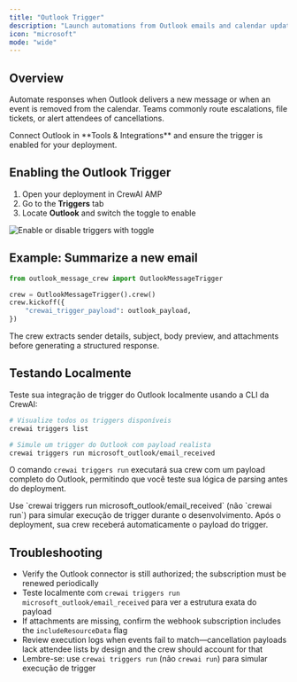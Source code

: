 ```yaml
---
title: "Outlook Trigger"
description: "Launch automations from Outlook emails and calendar updates"
icon: "microsoft"
mode: "wide"
---
```


## Overview

Automate responses when Outlook delivers a new message or when an event is removed from the calendar. Teams commonly route escalations, file tickets, or alert attendees of cancellations.

<Tip>
  Connect Outlook in **Tools & Integrations** and ensure the trigger is enabled for your deployment.
</Tip>

## Enabling the Outlook Trigger

1. Open your deployment in CrewAI AMP
2. Go to the **Triggers** tab
3. Locate **Outlook** and switch the toggle to enable

<Frame caption="Microsoft Outlook trigger connection">
  <img src="/images/enterprise/outlook-trigger.png" alt="Enable or disable triggers with toggle" />
</Frame>

## Example: Summarize a new email

```python
from outlook_message_crew import OutlookMessageTrigger

crew = OutlookMessageTrigger().crew()
crew.kickoff({
    "crewai_trigger_payload": outlook_payload,
})
```

The crew extracts sender details, subject, body preview, and attachments before generating a structured response.

## Testando Localmente

Teste sua integração de trigger do Outlook localmente usando a CLI da CrewAI:

```bash
# Visualize todos os triggers disponíveis
crewai triggers list

# Simule um trigger do Outlook com payload realista
crewai triggers run microsoft_outlook/email_received
```

O comando `crewai triggers run` executará sua crew com um payload completo do Outlook, permitindo que você teste sua lógica de parsing antes do deployment.

<Warning>
  Use `crewai triggers run microsoft_outlook/email_received` (não `crewai run`) para simular execução de trigger durante o desenvolvimento. Após o deployment, sua crew receberá automaticamente o payload do trigger.
</Warning>

## Troubleshooting

- Verify the Outlook connector is still authorized; the subscription must be renewed periodically
- Teste localmente com `crewai triggers run microsoft_outlook/email_received` para ver a estrutura exata do payload
- If attachments are missing, confirm the webhook subscription includes the `includeResourceData` flag
- Review execution logs when events fail to match—cancellation payloads lack attendee lists by design and the crew should account for that
- Lembre-se: use `crewai triggers run` (não `crewai run`) para simular execução de trigger
